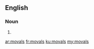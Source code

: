 ==English==

===Noun===
{{head|en|noun plural form}}

# {{plural of|moval|lang=en}}

[[ar:movals]]
[[fr:movals]]
[[ku:movals]]
[[my:movals]]